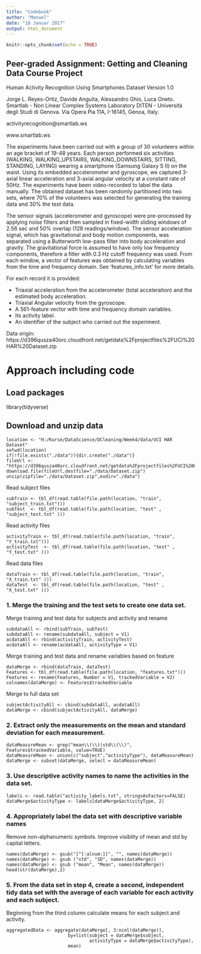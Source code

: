 ---
title: "Codebook"
author: "Manuel"
date: "18 Januar 2017"
output: html_document
---

```{r setup, include=FALSE}
knitr::opts_chunk$set(echo = TRUE)
```

## Peer-graded Assignment: Getting and Cleaning Data Course Project

 Human Activity Recognition Using Smartphones 
 Dataset Version 1.0
 
 Jorge L. Reyes-Ortiz, Davide Anguita, Alessandro Ghio, Luca Oneto. Smartlab - Non
 Linear Complex Systems Laboratory DITEN - Università degli Studi di Genova.
 Via Opera Pia 11A, I-16145, Genoa, Italy. 
 
 activityrecognition@smartlab.ws

 www.smartlab.ws

 The experiments have been carried out with a group of 30 volunteers within an
 age bracket of 19-48 years. Each person performed six activities (WALKING,
 WALKING_UPSTAIRS, WALKING_DOWNSTAIRS, SITTING, STANDING, LAYING) wearing a
 smartphone (Samsung Galaxy S II) on the waist. Using its embedded
 accelerometer and gyroscope, we captured 3-axial linear acceleration and
 3-axial angular velocity at a constant rate of 50Hz. The experiments have been
 video-recorded to label the data manually. The obtained dataset has been
 randomly partitioned into two sets, where 70% of the volunteers was selected
 for generating the training data and 30% the test data.

 The sensor signals (accelerometer and gyroscope) were pre-processed by
 applying noise filters and then sampled in fixed-width sliding windows of 2.56
 sec and 50% overlap (128 readings/window). The sensor acceleration signal,
 which has gravitational and body motion components, was separated using a
 Butterworth low-pass filter into body acceleration and gravity. The
 gravitational force is assumed to have only low frequency components,
 therefore a filter with 0.3 Hz cutoff frequency was used. From each window, a
 vector of features was obtained by calculating variables from the time and
 frequency domain. See 'features_info.txt' for more details.

 For each record it is provided:

 * Triaxial acceleration from the accelerometer (total acceleration) and the
   estimated body acceleration.
 * Triaxial Angular velocity from the gyroscope.
 * A 561-feature vector with time and frequency domain variables.
 * Its activity label.
 * An identifier of the subject who carried out the experiment.
 
Data origin:
https://d396qusza40orc.cloudfront.net/getdata%2Fprojectfiles%2FUCI%20HAR%20Dataset.zip 
 
 
# Approach including code

## Load packages
library(tidyverse)

## Download and unzip data
```
location <- "H:/Kurse/DataScience/DCleaning/Week4/data/UCI HAR Dataset"
setwd(location)
if(!file.exists("./data")){dir.create("./data")}
fileUrl <- "https://d396qusza40orc.cloudfront.net/getdata%2Fprojectfiles%2FUCI%20HAR%20Dataset.zip"
download.file(fileUrl,destfile="./data/Dataset.zip")
unzip(zipfile="./data/Dataset.zip",exdir="./data")
```


Read subject files
```
subTrain <- tbl_df(read.table(file.path(location, "train", "subject_train.txt")))
subTest  <- tbl_df(read.table(file.path(location, "test" , "subject_test.txt" )))
```
Read activity files
```
activityTrain <- tbl_df(read.table(file.path(location, "train", "Y_train.txt")))
activityTest  <- tbl_df(read.table(file.path(location, "test" , "Y_test.txt" )))
```
Read data files
```
dataTrain <- tbl_df(read.table(file.path(location, "train", "X_train.txt" )))
dataTest  <- tbl_df(read.table(file.path(location, "test" , "X_test.txt" )))
```
### 1. Merge the training and the test sets to create one data set.

Merge training and test data for subjects and activity and rename
```
subdataAll <- rbind(subTrain, subTest)
subdataAll <- rename(subdataAll, subject = V1)
acdataAll <- rbind(activityTrain, activityTest)
acdataAll <- rename(acdataAll, activityType = V1)
```
Merge training and test data and rename variables based on feature
```
dataMerge <- rbind(dataTrain, dataTest)
Features <- tbl_df(read.table(file.path(location, "features.txt")))
Features <- rename(Features, Number = V1, trackedVariable = V2)
colnames(dataMerge) <- Features$trackedVariable
```
Merge to full data set 
```
subjectActivityAll <- cbind(subdataAll, acdataAll)
dataMerge <- cbind(subjectActivityAll, dataMerge)
```

### 2. Extract only the measurements on the mean and standard deviation for each measurement.
```
dataMeasureMean <- grep("mean\\(\\)|std\\(\\)", Features$trackedVariable, value=TRUE) 
dataMeasureMean <- union(c("subject","activityType"), dataMeasureMean)
dataMerge <- subset(dataMerge, select = dataMeasureMean)
```
### 3. Use descriptive activity names to name the activities in the data set.
```
labels <- read.table("activity_labels.txt", stringsAsFactors=FALSE)
dataMerge$activityType <- labels[dataMerge$activityType, 2]
```
### 4. Appropriately label the data set with descriptive variable names

Remove non-alphanumeric symbols.
Improve visiblity of mean and std by capital letters.
```
names(dataMerge) <- gsub("[^[:alnum:]]", "", names(dataMerge))
names(dataMerge) <- gsub ("std", "SD", names(dataMerge))
names(dataMerge) <- gsub ("mean", "Mean", names(dataMerge))
head(str(dataMerge),2)
```

### 5. From the data set in step 4, create a second, independent tidy data set with the average of each variable for each activity and each subject.

Beginning from the third column calculate means for each subject and activity.
```
aggregatedData <- aggregate(dataMerge[, 3:ncol(dataMerge)],
                       by=list(subject = dataMerge$subject, 
                               activityType = dataMerge$activityType),
                       mean)
```
